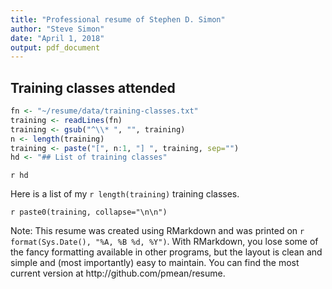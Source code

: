```yaml
---
title: "Professional resume of Stephen D. Simon"
author: "Steve Simon"
date: "April 1, 2018"
output: pdf_document
---
```


## Training classes attended

```r
fn <- "~/resume/data/training-classes.txt"
training <- readLines(fn)
training <- gsub("^\\* ", "", training)
n <- length(training)
training <- paste("[", n:1, "] ", training, sep="")
hd <- "## List of training classes"
```

`r hd`

Here is a list of my `r length(training)` training classes.

`r paste0(training, collapse="\n\n")`

Note: This resume was created using RMarkdown and was printed on `r format(Sys.Date(), "%A, %B %d, %Y")`. With RMarkdown, you lose some of the fancy formatting available in other programs, but the layout is clean and simple and (most importantly) easy to maintain. You can find the most current version at http://github.com/pmean/resume.
